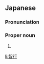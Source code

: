 ==Japanese==
{{ja-kanjitab|とも|ゆき}}

===Pronunciation===
{{ja-pron|ともゆき}}

===Proper noun===
{{ja-pos|proper|ともゆき}}

# {{given name|male|lang=ja|sort=ともゆき}}

[[li:智行]]